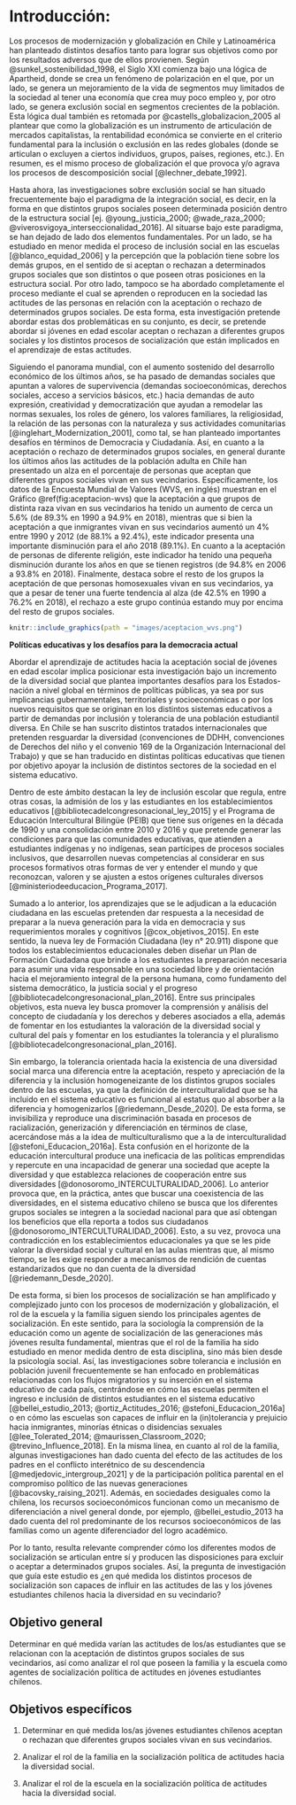 # Introducción:

Los procesos de modernización y globalización en Chile y Latinoamérica han planteado distintos desafíos tanto para lograr sus objetivos como por los resultados adversos que de ellos provienen. Según @sunkel_sostenibilidad_1998, el Siglo XXI comienza bajo una lógica de Apartheid, donde se crea un fenómeno de polarización en el que, por un lado, se genera un mejoramiento de la vida de segmentos muy limitados de la sociedad al tener una economía que crea muy poco empleo y, por otro lado, se genera exclusión social en segmentos crecientes de la población. Esta lógica dual también es retomada por @castells_globalizacion_2005 al plantear que como la globalización es un instrumento de articulación de mercados capitalistas, la rentabilidad económica se convierte en el criterio fundamental para la inclusión o exclusión en las redes globales (donde se articulan o excluyen a ciertos individuos, grupos, países, regiones, etc.). En resumen, es el mismo proceso de globalización el que provoca y/o agrava los procesos de descomposición social [@lechner_debate_1992].

Hasta ahora, las investigaciones sobre exclusión social se han situado frecuentemente bajo el paradigma de la integración social, es decir, en la forma en que distintos grupos sociales poseen determinada posición dentro de la estructura social [ej. @young_justicia_2000; @wade_raza_2000; @viverosvigoya_interseccionalidad_2016]. Al situarse bajo este paradigma, se han dejado de lado dos elementos fundamentales. Por un lado, se ha estudiado en menor medida el proceso de inclusión social en las escuelas [@blanco_equidad_2006] y la percepción que la población tiene sobre los demás grupos, en el sentido de si aceptan o rechazan a determinados grupos sociales que son distintos o que poseen otras posiciones en la estructura social. Por otro lado, tampoco se ha abordado completamente el proceso mediante el cual se aprenden o reproducen en la sociedad las actitudes de las personas en relación con la aceptación o rechazo de determinados grupos sociales. De esta forma, esta investigación pretende abordar estas dos problemáticas en su conjunto, es decir, se pretende abordar si jóvenes en edad escolar aceptan o rechazan a diferentes grupos sociales y los distintos procesos de socialización que están implicados en el aprendizaje de estas actitudes.

Siguiendo el panorama mundial, con el aumento sostenido del desarrollo económico de los últimos años, se ha pasado de demandas sociales que apuntan a valores de supervivencia (demandas socioeconómicas, derechos sociales, acceso a servicios básicos, etc.) hacia demandas de auto expresión, creatividad y democratización que ayudan a remodelar las normas sexuales, los roles de género, los valores familiares, la religiosidad, la relación de las personas con la naturaleza y sus actividades comunitarias [@inglehart_Modernization_2001], como tal, se han planteado importantes desafíos en términos de Democracia y Ciudadanía. Así, en cuanto a la aceptación o rechazo de determinados grupos sociales, en general durante los últimos años las actitudes de la población adulta en Chile han presentado un alza en el porcentaje de personas que aceptan que diferentes grupos sociales vivan en sus vecindarios. Específicamente, los datos de la Encuesta Mundial de Valores (WVS, en inglés) muestran en el Gráfico \@ref(fig:aceptacion-wvs) que la aceptación a que grupos de distinta raza vivan en sus vecindarios ha tenido un aumento de cerca un 5.6% (de 89.3% en 1990 a 94.9% en 2018), mientras que si bien la aceptación a que inmigrantes vivan en sus vecindarios aumentó un 4% entre 1990 y 2012 (de 88.1% a 92.4%), este indicador presenta una importante disminución para el año 2018 (89.1%). En cuanto a la aceptación de personas de diferente religión, este indicador ha tenido una pequeña disminución durante los años en que se tienen registros (de 94.8% en 2006 a 93.8% en 2018). Finalmente, destaca sobre el resto de los grupos la aceptación de que personas homosexuales vivan en sus vecindarios, ya que a pesar de tener una fuerte tendencia al alza (de 42.5% en 1990 a 76.2% en 2018), el rechazo a este grupo continúa estando muy por encima del resto de grupos sociales.


```r
knitr::include_graphics(path = "images/aceptacion_wvs.png")
```

**Políticas educativas y los desafíos para la democracia actual**

Abordar el aprendizaje de actitudes hacia la aceptación social de jóvenes en edad escolar implica posicionar esta investigación bajo un incremento de la diversidad social que plantea importantes desafíos para los Estados-nación a nivel global en términos de políticas públicas, ya sea por sus implicancias gubernamentales, territoriales y socioeconómicas o por los nuevos requisitos que se originan en los distintos sistemas educativos a partir de demandas por inclusión y tolerancia de una población estudiantil diversa. En Chile se han suscrito distintos tratados internacionales que pretenden resguardar la diversidad (convenciones de DDHH, convenciones de Derechos del niño y el convenio 169 de la Organización Internacional del Trabajo) y que se han traducido en distintas políticas educativas que tienen por objetivo apoyar la inclusión de distintos sectores de la sociedad en el sistema educativo. 

Dentro de este ámbito destacan la ley de inclusión escolar que regula, entre otras cosas, la admisión de los y las estudiantes en los establecimientos educativos [@bibliotecadelcongresonacional_ley_2015] y el Programa de Educación Intercultural Bilingüe (PEIB) que tiene sus orígenes en la década de 1990 y una consolidación entre 2010 y 2016 y que pretende generar las condiciones para que las comunidades educativas, que atienden a estudiantes indígenas y no indígenas, sean partícipes de procesos sociales inclusivos, que desarrollen nuevas competencias al considerar en sus procesos formativos otras formas de ver y entender el mundo y que reconozcan, valoren y se ajusten a estos orígenes culturales diversos [@ministeriodeeducacion_Programa_2017].

Sumado a lo anterior, los aprendizajes que se le adjudican a la educación ciudadana en las escuelas pretenden dar respuesta a la necesidad de preparar a la nueva generación para la vida en democracia y sus requerimientos morales y cognitivos [@cox_objetivos_2015]. En este sentido, la nueva ley de Formación Ciudadana (ley n° 20.911) dispone que todos los establecimientos educacionales deben diseñar un Plan de Formación Ciudadana que brinde a los estudiantes la preparación necesaria para asumir una vida responsable en una sociedad libre y de orientación hacia el mejoramiento integral de la persona humana, como fundamento del sistema democrático, la justicia social y el progreso [@bibliotecadelcongresonacional_plan_2016]. Entre sus principales objetivos, esta nueva ley busca promover la comprensión y análisis del concepto de ciudadanía y los derechos y deberes asociados a ella, además de fomentar en los estudiantes la valoración de la diversidad social y cultural del país y fomentar en los estudiantes la tolerancia y el pluralismo [@bibliotecadelcongresonacional_plan_2016].

Sin embargo, la tolerancia orientada hacia la existencia de una diversidad social marca una diferencia entre la aceptación, respeto y apreciación de la diferencia y la inclusión homogeneizante de los distintos grupos sociales dentro de las escuelas, ya que la definición de interculturalidad que se ha incluido en el sistema educativo es funcional al estatus quo al absorber a la diferencia y homogenizarlos [@riedemann_Desde_2020]. De esta forma, se invisibiliza y reproduce una discriminación basada en procesos de racialización, generización y diferenciación en términos de clase, acercándose más a la idea de multiculturalismo que a la de interculturalidad [@stefoni_Educacion_2016a]. Esta confusión en el horizonte de la educación intercultural produce una ineficacia de las políticas emprendidas y repercute en una incapacidad de generar una sociedad que acepte la diversidad y que establezca relaciones de cooperación entre sus diversidades [@donosoromo_INTERCULTURALIDAD_2006]. Lo anterior provoca que, en la práctica, antes que buscar una coexistencia de las diversidades, en el sistema educativo chileno se busca que los diferentes grupos sociales se integren a la sociedad nacional para que así obtengan los beneficios que ella reporta a todos sus ciudadanos [@donosoromo_INTERCULTURALIDAD_2006]. Esto, a su vez, provoca una contradicción en los establecimientos educacionales ya que se les pide valorar la diversidad social y cultural en las aulas mientras que, al mismo tiempo, se les exige responder a mecanismos de rendición de cuentas estandarizados que no dan cuenta de la diversidad [@riedemann_Desde_2020].

De esta forma, si bien los procesos de socialización se han amplificado y complejizado junto con los procesos de modernización y globalización, el rol de la escuela y la familia siguen siendo los principales agentes de socialización. En este sentido, para la sociología la comprensión de la educación como un agente de socialización de las generaciones más jóvenes resulta fundamental, mientras que el rol de la familia ha sido estudiado en menor medida dentro de esta disciplina, sino más bien desde la psicología social. Así, las investigaciones sobre tolerancia e inclusión en población juvenil frecuentemente se han enfocado en problemáticas relacionadas con los flujos migratorios y su inserción en el sistema educativo de cada país, centrándose en cómo las escuelas permiten el ingreso e inclusión de distintos estudiantes en el sistema educativo [@bellei_estudio_2013; @ortiz_Actitudes_2016; @stefoni_Educacion_2016a] o en cómo las escuelas son capaces de influir en la (in)tolerancia y prejuicio hacia inmigrantes, minorías étnicas o disidencias sexuales [@lee_Tolerated_2014; @maurissen_Classroom_2020; @trevino_Influence_2018]. En la misma línea, en cuanto al rol de la familia, algunas investigaciones han dado cuenta del efecto de las actitudes de los padres en el conflicto interétnico de su descendencia [@medjedovic_intergroup_2021] y de la participación política parental en el compromiso político de las nuevas generaciones [@bacovsky_raising_2021]. Además, en sociedades desiguales como la chilena, los recursos socioeconómicos funcionan como un mecanismo de diferenciación a nivel general donde, por ejemplo, @bellei_estudio_2013 ha dado cuenta del rol predominante de los recursos socioeconómicos de las familias como un agente diferenciador del logro académico.

Por lo tanto, resulta relevante comprender cómo los diferentes modos de socialización se articulan entre sí y producen las disposiciones para excluir o aceptar a determinados grupos sociales. Así, la pregunta de investigación que guía este estudio es ¿en qué medida los distintos procesos de socialización son capaces de influir en las actitudes de las y los jóvenes estudiantes chilenos hacia la diversidad en su vecindario?


## Objetivo general

Determinar en qué medida varían las actitudes de los/as estudiantes que se relacionan con la aceptación de distintos grupos sociales de sus vecindarios, así como analizar el rol que poseen la familia y la escuela como agentes de socialización política de actitudes en jóvenes estudiantes chilenos.

## Objetivos específicos

1.	Determinar en qué medida los/as jóvenes estudiantes chilenos aceptan o rechazan que diferentes grupos sociales vivan en sus vecindarios.

2.	Analizar el rol de la familia en la socialización política de actitudes hacia la diversidad social.

3.	Analizar el rol de la escuela en la socialización política de actitudes hacia la diversidad social.
